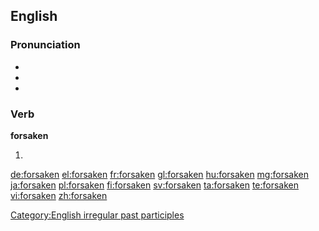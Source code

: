 ==English==

===Pronunciation===
* {{IPA|/fɔɹˈseɪkən/}}
* {{audio|en-us-forsaken.ogg|Audio (US)|lang=en}}
* {{rhymes|eɪkən}}

===Verb===
'''forsaken'''

# {{past participle of|forsake|lang=en}}

[[Category:English irregular past participles]]

[[de:forsaken]]
[[el:forsaken]]
[[fr:forsaken]]
[[gl:forsaken]]
[[hu:forsaken]]
[[mg:forsaken]]
[[ja:forsaken]]
[[pl:forsaken]]
[[fi:forsaken]]
[[sv:forsaken]]
[[ta:forsaken]]
[[te:forsaken]]
[[vi:forsaken]]
[[zh:forsaken]]